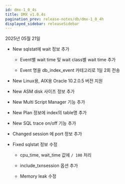 ```yaml
---
id: dmx-1_0_4s
title: DMX v1.0.4s
pagination_prev: release-notes/db/dmx-1_0_4h
displayed_sidebar: releaseSidebar
---
```


2025년 05월 21일

- <Status priority='1'>New</Status> sqlstat에 wait 정보 추가

  * Event별 wait time 및 wait class별 wait time 추가

  * Event 명을 db_index_event 카테고리로 1일 2회 전송

- <Status priority='1'>New</Status> Linux용, AIX용 Oracle 10.2.0.5 버전 지원

- <Status priority='1'>New</Status> ASM disk 사이즈 정보 추가

- <Status priority='1'>New</Status> Multi Script Manager 기능 추가

- <Status priority='1'>New</Status> Plan 정보에 index의 table명 추가

- <Status priority='1'>New</Status> SQL trace on/off 기능 추가

- <Status priority='0'>Changed</Status> session 에 port 정보 추가

- <Status priority='0'>Fixed</Status> sqlstat 정보 수정

  * cpu_time, wait_time 값에 `/ 100` 처리

  * include_txnsession 옵션 추가

  * Memory leak 수정